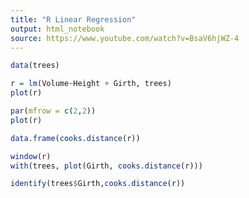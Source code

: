 ```yaml
---
title: "R Linear Regression"
output: html_notebook
source: https://www.youtube.com/watch?v=BsaV6hjWZ-4
---
```

```r
data(trees)
```

```r
r = lm(Volume~Height + Girth, trees)
plot(r)
```

```r
par(mfrow = c(2,2))
plot(r)
```

```r
data.frame(cooks.distance(r))
```

```r
window(r)
with(trees, plot(Girth, cooks.distance(r)))
```

```r
identify(trees$Girth,cooks.distance(r))
```

